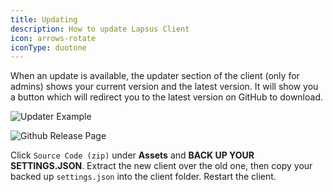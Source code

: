 ```yaml
---
title: Updating
description: How to update Lapsus Client
icon: arrows-rotate
iconType: duotone
---
```


When an update is available, the updater section of the client (only for admins) shows your current version and the latest version. It will show you a button which will redirect you to the latest version on GitHub to download.

![Updater Example](/assets/img/updater.png)

![Github Release Page](/assets/img/githubrelease.png)

Click `Source Code (zip)` under **Assets** and **BACK UP YOUR SETTINGS.JSON**. Extract the new client over the old one, then copy your backed up `settings.json` into the client folder. Restart the client.